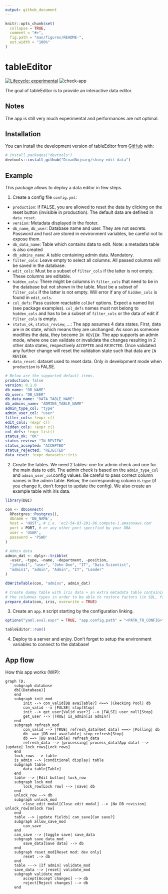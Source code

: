 ```yaml
---
output: github_document
---
```


<!-- README.md is generated from README.Rmd. Please edit that file -->

```r
knitr::opts_chunk$set(
  collapse = TRUE,
  comment = "#>",
  fig.path = "man/figures/README-",
  out.width = "100%"
)
```

# tableEditor

<!-- badges: start -->
[![Lifecycle: experimental](https://img.shields.io/badge/lifecycle-experimental-orange.svg)](https://lifecycle.r-lib.org/articles/stages.html#experimental)
![check-app](https://github.com/divadnojnarg/shiny-edit-data/actions/workflows/check-app.yml/badge.svg)
<!-- badges: end -->

The goal of tableEditor is to provide an interactive data editor.

## Notes

The app is still very much experimental and performances are not optimal.

## Installation

You can install the development version of tableEditor from [GitHub](https://github.com/) with:

``` r
# install.packages("devtools")
devtools::install_github("DivadNojnarg/shiny-edit-data")
```

## Example

This package allows to deploy a data editor in few steps.

1. Create a config file `config.yml`:

  - `production`: if FALSE, you are allowed to reset the data by clicking on the reset
  button (invisible in production). The default data are defined in `data_reset`.
  - `version`: Metadata displayed in the footer.
  - `db_name`, `db_user`: Database name and user. They are not secrets. Password and host are
  stored in environment variables, be careful not to expose them.
  - `db_data_name`: Table which contains data to edit. Note: a metadata table is also created
  - `db_admins_name`: A table containing admin data. Mandatory.
  - `filter_cols`: Leave empty to select all columns. All passed columns will be saved in the database.
  - `edit_cols`: Must be a subset of `filter_cols` if the latter is not empty. These columns are editable.
  - `hidden_cols`: There might be columns in `filter_cols` that need to be
  in the database but not shown in the table. Must be a subset of `filter_cols` if the latter is not empty.
  Will error if any of `hidden_cols` is found in `edit_cols`.
  - `col_defs`: Pass custom reactable `colDef` options. Expect a named list (see package examples). `col_defs` names must not belong to `hidden_cols` and has to be a subset of `filter_cols` or the data of edit if `filter_cols` is empty.
  - `status_ok`, `status_review`, ...: The app assumes 4 data states. First, data are in `OK` state, which means they are unchanged. As soon as someone modifies the data, they become `IN REVIEW`. The app supports an admin mode, where one can validate or invalidate the changes resulting in 2 other data states, respectively `ACCEPTED` and `REJECTED`. Once validated any further change will reset the validation state such that data are `IN REVIEW`.
  - `data_reset`: dataset used to reset data. Only in development mode when `production` is FALSE.

```yaml
# Below are the supported default items.
production: false
version: 0.1.0
db_name: "DB_NAME"
db_user: "DB_USER"
db_data_name: "DATA_TABLE_NAME"
db_admins_name: "ADMINS_TABLE_NAME"
admin_type_col: "type"
admin_user_col: "user"
filter_cols: !expr c()
edit_cols: !expr c()
hidden_cols: !expr c()
col_defs: !expr list()
status_ok: "OK"
status_review: "IN REVIEW"
status_accepted: "ACCEPTED"
status_rejected: "REJECTED"
data_reset: !expr datasets::iris
```

2. Create the tables. We need 2 tables: one for admin check and one for the main
data to edit. The admin check is based on the `admin_type_col` and `admin_user_col `config values.
Be careful to pass correct column names in the admin table. Below, the corresponding column is `type` (if you change it, 
don't forget to update the config). We also create an example table with iris data.

```r
library(DBI)

con <- dbConnect(
  RPostgres::Postgres(),
  dbname = 'DB_NAME', 
  host = 'HOST', # i.e. 'ec2-54-83-201-96.compute-1.amazonaws.com'
  port = PORT, # or any other port specified by your DBA
  user = 'USER',
  password = 'PSWD'
)

# Admin data
admin_dat <- dplyr::tribble(
  ~user, ~type, ~name, ~department, ~position,
  "johndo1", "user", "John Doe", "IT", "Data Scientist",
  "admin1", "admin", "Admin", "IT", "Leader"
)

dbWriteTable(con, "admins", admin_dat)

# Create dummy table with iris data + an extra metadata table containing
# the columnes types in order to be able to restore factors (in SQL, factors are lost).
prepare_data(con, iris, overwrite = TRUE)
```

3. Create an `app.R` script starting by the configuration linking.

```r
options("yaml.eval.expr" = TRUE, "app.config.path" = "<PATH_TO_CONFIG>")

tableEditor::run()
```

4. Deploy to a server and enjoy. Don't forget to setup the environment variables
to connect to the database!

## App flow

How this app works (WIP):

```mermaid
graph TD;
    subgraph database
    db[(Database)]
    end
    subgraph init_mod
        init --> con_valid[DB available?] <==> |Ckecking Pool| db
        con_valid --x |FALSE| stop[Stop]
        init --> get_user[Valid user?] --x |FALSE| user_null[Stop]
        get_user --> |TRUE| is_admin[Is admin?]
    end
    subgraph refresh_mod
        con_valid --> |TRUE| refresh_data[Get data] ===> |Polling| db
        db  ==x |DB not available| stop_refresh[Stop]
        db ==> |DB available| refresh_data
        refresh_data --> |processing| process_data[App data] --> |update| lock_rows[Lock rows]
    end
    lock_rows --> table
    is_admin --> |conditional display| table
    subgraph table
        data_table[Table]
    end
    table --> |Edit button| lock_row
    subgraph lock_mod
        lock_row[Lock row] --> |save| db
    end
    unlock_row --> db
    subgraph unlock_mod
        close_edit_modal[Close edit modal] --> |No DB revision| unlock_row[Unlock row]
    end
    table --> |update fields| can_save[Can save?]
    subgraph allow_save_mod
        can_save
    end
    can_save --> |toggle save| save_data
    subgraph save_data_mod
        save_data[Save data] --> db
    end
    subgraph reset_mod[Reset mod: dev only]
        reset .-> db
    end
    table ---> |If admin| validate_mod
    save_data --> |reset| validate_mod
    subgraph validate_mod
        accept[Accept changes] --> db
        reject[Reject changes] --> db
    end
```
